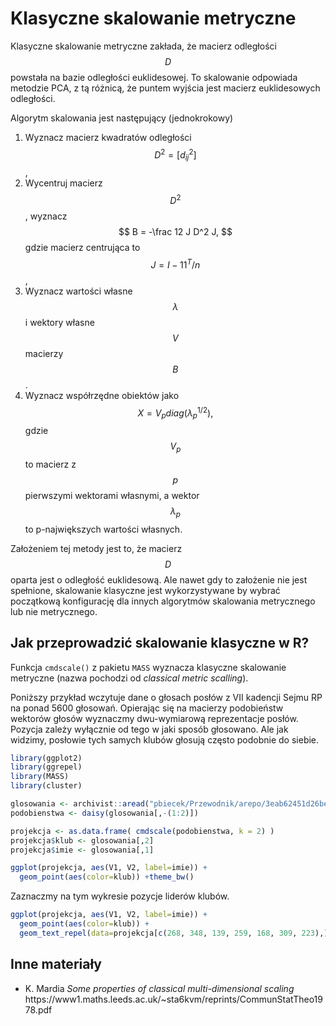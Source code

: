 # Klasyczne skalowanie metryczne

Klasyczne skalowanie metryczne zakłada, że macierz odległości $$D$$ powstała na bazie odległości euklidesowej.
To skalowanie odpowiada metodzie PCA, z tą różnicą, że puntem wyjścia jest macierz euklidesowych odległości.

Algorytm skalowania jest następujący (jednokrokowy)

1. Wyznacz macierz kwadratów odległości $$D^2 = [d^2_{ij}]$$,
2. Wycentruj macierz $$D^2$$, wyznacz 
$$
B = -\frac 12 J D^2 J,
$$
gdzie macierz centrująca to $$J = I - 1 1^T/n$$,
3. Wyznacz wartości własne $$\lambda$$ i wektory własne $$V$$ macierzy $$B$$.
4. Wyznacz współrzędne obiektów jako 
$$
X = V_p diag(\lambda^{1/2}_p),
$$
gdzie $$V_p$$ to macierz z $$p$$ pierwszymi wektorami własnymi, a wektor $$\lambda_p$$ to p-największych wartości własnych.

Założeniem tej metody jest to, że macierz $$D$$ oparta jest o odległość euklidesową. Ale nawet gdy to założenie nie jest spełnione, skalowanie klasyczne jest wykorzystywane by wybrać początkową konfigurację dla innych algorytmów skalowania metrycznego lub nie metrycznego.


## Jak przeprowadzić skalowanie klasyczne w R?

Funkcja `cmdscale()` z pakietu `MASS` wyznacza klasyczne skalowanie metryczne (nazwa pochodzi od *classical metric scalling*).

Poniższy przykład wczytuje dane o głosach posłów z VII kadencji Sejmu RP na ponad 5600 głosowań. Opierając się na macierzy podobieństw wektorów głosów wyznaczmy dwu-wymiarową reprezentacje posłów. Pozycja zależy wyłącznie od tego w jaki sposób głosowano. Ale jak widzimy, posłowie tych samych klubów głosują często podobnie do siebie.

```r
library(ggplot2)
library(ggrepel)
library(MASS)
library(cluster)

glosowania <- archivist::aread("pbiecek/Przewodnik/arepo/3eab62451d26be6d14fe99dda69675ca")
podobienstwa <- daisy(glosowania[,-(1:2)])

projekcja <- as.data.frame( cmdscale(podobienstwa, k = 2) )
projekcja$klub <- glosowania[,2]
projekcja$imie <- glosowania[,1]

ggplot(projekcja, aes(V1, V2, label=imie)) + 
  geom_point(aes(color=klub)) +theme_bw()
```

Zaznaczmy na tym wykresie pozycje liderów klubów.

```r
ggplot(projekcja, aes(V1, V2, label=imie)) + 
  geom_point(aes(color=klub)) +
  geom_text_repel(data=projekcja[c(268, 348, 139, 259, 168, 309, 223),]) +theme_bw()
```

## Inne materiały

* K. Mardia *Some properties of classical multi-dimensional scaling* https://www1.maths.leeds.ac.uk/~sta6kvm/reprints/CommunStatTheo1978.pdf

